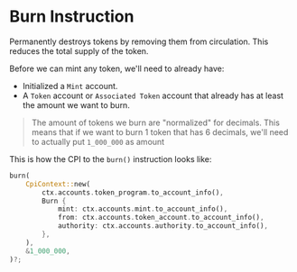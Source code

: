
# Burn Instruction

Permanently destroys tokens by removing them from circulation. This reduces the total supply of the token.

Before we can mint any token, we'll need to already have:
- Initialized a `Mint` account.
- A `Token` account or `Associated Token` account that already has at least the amount we want to burn.

> The amount of tokens we burn are "normalized" for decimals. This means that if we want to burn 1 token that has 6 decimals, we'll need to actually put `1_000_000` as amount

This is how the CPI to the `burn()` instruction looks like: 

```rust
burn(
    CpiContext::new(
        ctx.accounts.token_program.to_account_info(),
        Burn {
            mint: ctx.accounts.mint.to_account_info(),
            from: ctx.accounts.token_account.to_account_info(),
            authority: ctx.accounts.authority.to_account_info(),
        },
    ),
    &1_000_000,
)?;
```